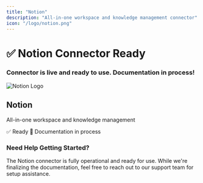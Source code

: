 ```yaml
---
title: "Notion"
description: "All-in-one workspace and knowledge management connector"
icon: "/logo/notion.png"
---
```

<div className="flex flex-col items-center justify-center text-center pt-10">
  <h1 className="text-4xl font-bold">✅ Notion Connector Ready</h1>
  <h3 className="text-xl mt-2">
    Connector is live and ready to use. Documentation in process!
  </h3>
</div>
<div className="max-w-2xl mx-auto mt-12">
  <div className="p-6 border rounded-lg bg-gray-50">
    <div className="flex items-center mb-4">
      <img 
        src="/logo/notion.png" 
        alt="Notion Logo" 
        className="w-8 h-8 mr-3 object-contain flex-shrink-0"
      />
      <h2 className="text-2xl font-semibold m-0"> Notion</h2>
    </div>
    <p className="text-lg text-gray-700 mb-4">All-in-one workspace and knowledge management</p>
    <div className="flex items-center gap-2">
      <span className="px-3 py-1 bg-green-100 text-green-800 rounded-full text-sm font-medium">
        ✅ Ready
      </span>
      <span className="px-3 py-1 bg-blue-100 text-blue-800 rounded-full text-sm font-medium">
        📝 Documentation in process
      </span>
    </div>
  </div>
</div>
<div className="text-center mt-12 p-6 bg-gray-50 rounded-lg max-w-2xl mx-auto">
  <h3 className="text-lg font-semibold mb-2">Need Help Getting Started?</h3>
  <p className="text-gray-600">
    The Notion connector is fully operational and ready for use. While we're finalizing the documentation, 
    feel free to reach out to our support team for setup assistance.
  </p>
</div>